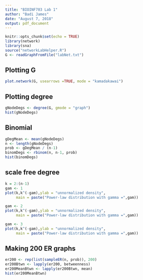 ```yaml
---
title: "BIOINF703 Lab 1"
author: "Badi James"
date: "August 7, 2018"
output: pdf_document
---
```


```r
knitr::opts_chunk$set(echo = TRUE)
library(network)
library(sna)
source("networkLabHelper.R")
G <- readGraphFromFile("labNet.txt")
```

## Plotting G


```r
plot.network(G, usearrows =TRUE, mode = "kamadakawai")
```

## Plotting degree



```r
gNodeDegs <- degree(G, gmode = "graph")
hist(gNodeDegs)

```

## Binomial 

```r
gDegMean <- mean(gNodeDegs)
n <- length(gNodeDegs)
prob <- gDegMean / (n-1)
binomDegs <- rbinom(n, n-1, prob)
hist(binomDegs)

```

## scale free degree

```r
k = 2:(n-1)
gam <- 1
plot(k,k^(-gam),ylab = "unnormalized density",
     main = paste("Power-law distribution with gamma =",gam))
```

```r
gam <- 2
plot(k,k^(-gam),ylab = "unnormalized density",
     main = paste("Power-law distribution with gamma =",gam))
```

```r
gam <- 3
plot(k,k^(-gam),ylab = "unnormalized density",
     main = paste("Power-law distribution with gamma =",gam))
```

## Making 200 ER graphs

```r
er200 <- rep(list(sampleER(n, prob)), 200)
er200Btwn <- lapply(er200, betweenness)
er200MeanBtwn <- lapply(er200Btwn, mean)
hist(er200MeanBtwn)
```

